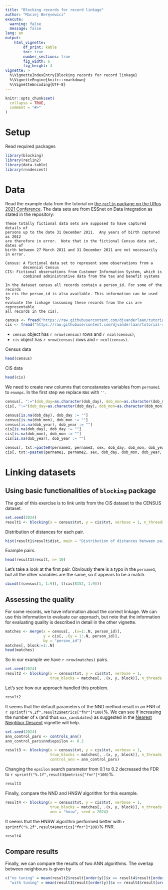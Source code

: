 ```yaml
---
title: "Blocking records for record linkage"
author: "Maciej Beręsewicz"
execute:
  warning: false
  message: false
lang: en
output: 
    html_vignette:
        df_print: kable
        toc: true
        number_sections: true
        fig_width: 6
        fig_height: 4
vignette: >
  %\VignetteIndexEntry{Blocking records for record linkage}
  %\VignetteEngine{knitr::rmarkdown}
  %\VignetteEncoding{UTF-8}
---
```


```r
knitr::opts_chunk$set(
  collapse = TRUE,
  comment = "#>"
)
```

# Setup

Read required packages

```r
library(blocking)
library(reclin2)
library(data.table)
library(rnndescent)
```

# Data

Read the example data from the tutorial on [the `reclin` package on the URos 2021 Conference](https://github.com/djvanderlaan/tutorial-reclin-uros2021). The data sets are from ESSnet on Data Integration as stated in the repository:

```
These totally fictional data sets are supposed to have captured details of
persons up to the date 31 December 2011.  Any years of birth captured as 2012
are therefore in error.  Note that in the fictional Census data set, dates of
birth between 27 March 2011 and 31 December 2011 are not necessarily in error.

Census: A fictional data set to represent some observations from a
        decennial Census
CIS: Fictional observations from Customer Information System, which is
        combined administrative data from the tax and benefit systems

In the dataset census all records contain a person_id. For some of the records
in cis the person_id is also available. This information can be used to
evaluate the linkage (assuming these records from the cis are representable 
all records in the cis). 
```

```r
census <- fread("https://raw.githubusercontent.com/djvanderlaan/tutorial-reclin-uros2021/main/data/census.csv")
cis <- fread("https://raw.githubusercontent.com/djvanderlaan/tutorial-reclin-uros2021/main/data/cis.csv")
```

+ `census` object has `r nrow(census)` rows and `r ncol(census)`,
+ `cis` object has `r nrow(census)` rows and `r ncol(census)`.

Census data

```r
head(census)
```
CIS data

```r
head(cis)
```

We need to create new columns that concatanates variables from `pername1` to `enumpc`. In the first step we replace `NA`s with `''`. 

```r
census[, ":="(dob_day=as.character(dob_day), dob_mon=as.character(dob_mon), dob_year=as.character(dob_year))]
cis[, ":="(dob_day=as.character(dob_day), dob_mon=as.character(dob_mon),dob_year=as.character(dob_year))]

census[is.na(dob_day), dob_day := ""]
census[is.na(dob_mon), dob_mon := ""]
census[is.na(dob_year), dob_year := ""]
cis[is.na(dob_day), dob_day := ""]
cis[is.na(dob_mon), dob_mon := ""]
cis[is.na(dob_year), dob_year := ""]

census[, txt:=paste0(pername1, pername2, sex, dob_day, dob_mon, dob_year, enumcap, enumpc)]
cis[, txt:=paste0(pername1, pername2, sex, dob_day, dob_mon, dob_year, enumcap, enumpc)]
```


# Linking datasets

## Using basic functionalities of `blocking` package

The goal of this exercise is to link units from the CIS dataset to the CENSUS dataset. 

```r
set.seed(2024)
result1 <- blocking(x = census$txt, y = cis$txt, verbose = 1, n_threads = 8)
```

Distribution of distances for each pair.

```r
hist(result1$result$dist, main = "Distribution of distances between pairs", xlab = "Distances")
```

Example pairs.

```r
head(result1$result, n= 10)
```

Let's take a look at the first pair. Obviously there is a typo in the `pername1`, but all the other variables are the same, so it appears to be a match.

```r
cbind(t(census[1, 1:9]), t(cis[8152, 1:9]))
```


## Assessing the quality

For some records, we have information about the correct linkage. We can use this information to evaluate our approach, but note that the information for evaluating quality is described in detail in the other vignette. 

```r
matches <- merge(x = census[, .(x=1:.N, person_id)],
                 y = cis[, .(y = 1:.N, person_id)],
                 by = "person_id")
matches[, block:=1:.N]
head(matches)
```

So in our example we have `r nrow(matches)` pairs.

```r
set.seed(2024)
result2 <- blocking(x = census$txt, y = cis$txt, verbose = 1,
                    true_blocks = matches[, .(x, y, block)], n_threads = 8)
```

Let's see how our approach handled this problem.

```r
result2
```

It seems that the default parameters of the NND method result in an FNR of `r sprintf("%.2f",result2$metrics["fnr"]*100)`%. We can see if increasing the number of `k` (and thus `max_candidates`) as suggested in the [Nearest Neighbor Descent
](https://jlmelville.github.io/rnndescent/articles/nearest-neighbor-descent.html) vignette will help. 


```r
set.seed(2024)
ann_control_pars <- controls_ann()
ann_control_pars$nnd$epsilon <- 0.2

result3 <- blocking(x = census$txt, y = cis$txt, verbose = 1, 
                    true_blocks = matches[, .(x, y, block)], n_threads = 8, 
                    control_ann = ann_control_pars)
```

Changing the `epsilon` search parameter from 0.1 to 0.2 decreased the FDR to `r sprintf("%.1f",result3$metrics["fnr"]*100)`%.

```r
result3
```

Finally, compare the NND and HNSW algorithm for this example.

```r
result4 <- blocking(x = census$txt, y = cis$txt, verbose = 1, 
                    true_blocks = matches[, .(x, y, block)], n_threads = 8, 
                    ann = "hnsw", seed = 2024)
```

It seems that the HNSW algorithm performed better with `r sprintf("%.2f",result4$metrics["fnr"]*100)`% FNR. 

```r
result4
```


## Compare results

Finally, we can compare the results of two ANN algorithms. The overlap between neighbours is given by

```r
c("no tuning" = mean(result2$result[order(y)]$x == result4$result[order(y)]$x)*100,
  "with tuning" = mean(result3$result[order(y)]$x == result4$result[order(y)]$x)*100)
```

